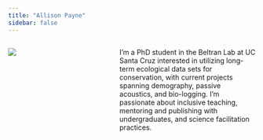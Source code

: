 ```yaml
---
title: "Allison Payne"
sidebar: false 
---
```


::: columns
::: {.column width="35%"}
![](img/headshot_allison.jpeg)
:::

::: {.column width="5%"}
:::

::: {.column width="60%"}
I'm a PhD student in the Beltran Lab at UC Santa Cruz interested in utilizing long-term ecological data sets for conservation, with current projects spanning demography, passive acoustics, and bio-logging. I'm passionate about inclusive teaching, mentoring and publishing with undergraduates, and science facilitation practices.
:::
:::

## 
